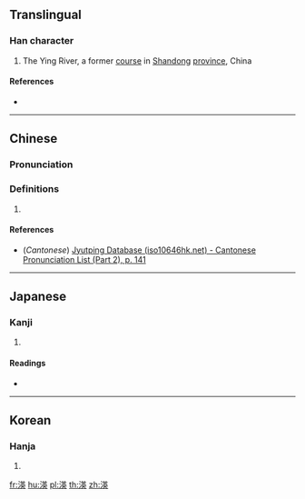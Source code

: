 {{character info/new}}
==Translingual==

===Han character===
{{Han char|rn=85|rad=水|as=09|sn=12|four=34135|canj=ETLK|ids=⿰氵英}}

# The Ying River, a former [[course]] in [[Shandong]] [[province]], China

====References====
* {{Han ref|kx=0635.120|dkj=17790|dj=1042.080|hdz=31668.050|uh=6E36|ud=28214|bh=DA56|bd=55894}}

----

==Chinese==
{{zh-forms}}

===Pronunciation===
{{zh-pron
|m=yīng
|c=jing1
|mc=y
|oc=y
|ma=
|cat=pn
}}

===Definitions===
{{zh-hanzi}}

# {{rfdef|lang=zh}}

====References====
* (''Cantonese'') [http://www.iso10646hk.net/jp/document/download.jsp Jyutping Database (iso10646hk.net) - Cantonese Pronunciation List (Part 2), p. 141]

----

==Japanese==

===Kanji===
{{ja-kanji|grade=|rs=水09}}

# {{defn|lang=ja|sort=水09}}

====Readings====
* {{ja-readings|on=[[えい]] (ei), [[よう]] (yō)|kun=}}

----

==Korean==

===Hanja===
{{ko-hanja|hangeul=영|eumhun=|rv=yeong|mr=yŏng|y=yeng}}

# {{defn|lang=ko|sort=水09}}

[[fr:渶]]
[[hu:渶]]
[[pl:渶]]
[[th:渶]]
[[zh:渶]]